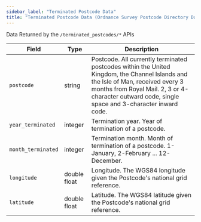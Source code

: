 ```yaml
---
sidebar_label: "Terminated Postcode Data"
title: "Terminated Postcode Data (Ordnance Survey Postcode Directory Dataset)"
---
```


Data Returned by the `/terminated_postcodes/*` APIs

| Field              | Type         | Description                                                                                                                                                                                                                           |
| ------------------ | ------------ | ------------------------------------------------------------------------------------------------------------------------------------------------------------------------------------------------------------------------------------- |
| `postcode`         | string       | Postcode. All currently terminated postcodes within the United Kingdom, the Channel Islands and the Isle of Man, received every 3 months from Royal Mail. 2, 3 or 4-character outward code, single space and 3-character inward code. |
| `year_terminated`  | integer      | Termination year. Year of termination of a postcode.                                                                                                                                                                                  |
| `month_terminated` | integer      | Termination month. Month of termination of a postcode. 1-January, 2-February ... 12-December.                                                                                                                                         |
| `longitude`        | double float | Longitude. The WGS84 longitude given the Postcode's national grid reference.                                                                                                                                                          |
| `latitude`         | double float | Latitude. The WGS84 latitude given the Postcode's national grid reference.                                                                                                                                                            |
